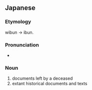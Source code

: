 ==Japanese==
{{ja-kanjitab|い|ぶん|yomi=on}}

===Etymology===
wibun → ibun.

===Pronunciation===
* {{IPA|/ibun/|lang=ja}}

===Noun===
{{ja-noun|いぶん|hhira=ゐぶん}}

# documents left by a deceased
# extant historical documents and texts